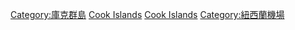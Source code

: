 {{Catnav|頁面分類|各種主題的頁面分類|按國家分類|各國航空|紐西蘭交通|紐西蘭機場}}
{{Commons category|Airports in the Cook Islands}}

[[Category:庫克群島|Category:庫克群島]]
[[Category:各國機場|Cook Islands]]
[[Category:大洋洲機場|Cook Islands]]
[[Category:紐西蘭機場|Category:紐西蘭機場]]